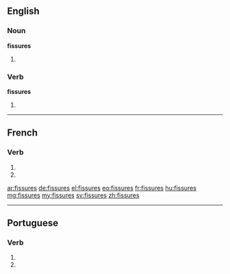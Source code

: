 {{also|fissurés}}
==English==

===Noun===
'''fissures'''

# {{plural of|fissure}}

===Verb===
'''fissures'''

# {{third-person singular of|fissure}}

----

==French==

===Verb===
{{fr-verb-form}}

# {{conjugation of|fissurer||2|s|pres|ind|lang=fr}}
# {{conjugation of|fissurer||2|s|pres|sub|lang=fr}}

[[ar:fissures]]
[[de:fissures]]
[[el:fissures]]
[[eo:fissures]]
[[fr:fissures]]
[[hu:fissures]]
[[mg:fissures]]
[[my:fissures]]
[[sv:fissures]]
[[zh:fissures]]

----
==Portuguese==

===Verb===
{{head|pt|verb form}}
# {{conjugation of|fissurar||2|s|present|subjunctive|lang=pt}}
# {{conjugation of|fissurar||2|s|negative|imperative|lang=pt}}
{{rfc-auto}}